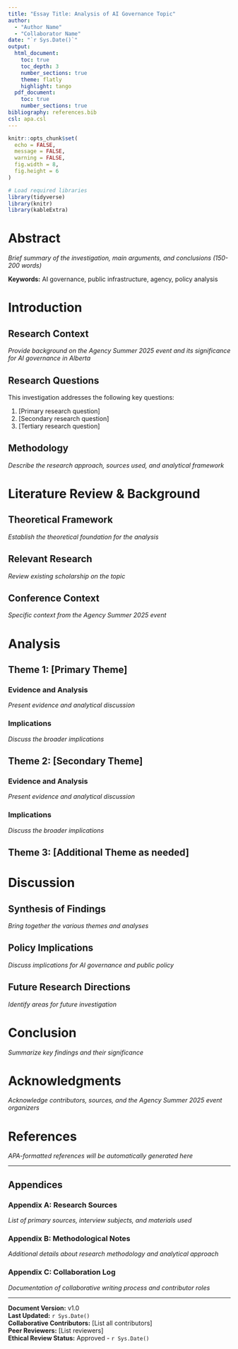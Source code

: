 ```yaml
---
title: "Essay Title: Analysis of AI Governance Topic"
author:
  - "Author Name"
  - "Collaborator Name"
date: "`r Sys.Date()`"
output:
  html_document:
    toc: true
    toc_depth: 3
    number_sections: true
    theme: flatly
    highlight: tango
  pdf_document:
    toc: true
    number_sections: true
bibliography: references.bib
csl: apa.csl
---
```


```r
knitr::opts_chunk$set(
  echo = FALSE,
  message = FALSE,
  warning = FALSE,
  fig.width = 8,
  fig.height = 6
)

# Load required libraries
library(tidyverse)
library(knitr)
library(kableExtra)
```

# Abstract

*Brief summary of the investigation, main arguments, and conclusions (150-200 words)*

**Keywords:** AI governance, public infrastructure, agency, policy analysis

# Introduction

## Research Context

*Provide background on the Agency Summer 2025 event and its significance for AI governance in Alberta*

## Research Questions

This investigation addresses the following key questions:

1. [Primary research question]
2. [Secondary research question]
3. [Tertiary research question]

## Methodology

*Describe the research approach, sources used, and analytical framework*

# Literature Review & Background

## Theoretical Framework

*Establish the theoretical foundation for the analysis*

## Relevant Research

*Review existing scholarship on the topic*

## Conference Context

*Specific context from the Agency Summer 2025 event*

# Analysis

## Theme 1: [Primary Theme]

### Evidence and Analysis

*Present evidence and analytical discussion*

### Implications

*Discuss the broader implications*

## Theme 2: [Secondary Theme]

### Evidence and Analysis

*Present evidence and analytical discussion*

### Implications

*Discuss the broader implications*

## Theme 3: [Additional Theme as needed]

# Discussion

## Synthesis of Findings

*Bring together the various themes and analyses*

## Policy Implications

*Discuss implications for AI governance and public policy*

## Future Research Directions

*Identify areas for future investigation*

# Conclusion

*Summarize key findings and their significance*

# Acknowledgments

*Acknowledge contributors, sources, and the Agency Summer 2025 event organizers*

# References

*APA-formatted references will be automatically generated here*

---

## Appendices

### Appendix A: Research Sources

*List of primary sources, interview subjects, and materials used*

### Appendix B: Methodological Notes

*Additional details about research methodology and analytical approach*

### Appendix C: Collaboration Log

*Documentation of collaborative writing process and contributor roles*

---

**Document Version:** v1.0  
**Last Updated:** `r Sys.Date()`  
**Collaborative Contributors:** [List all contributors]  
**Peer Reviewers:** [List reviewers]  
**Ethical Review Status:** Approved - `r Sys.Date()`